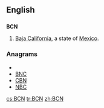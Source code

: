 ==English==
==={{abbreviation}}===
'''BCN'''
#[[Baja California]], a state of [[Mexico]].

===Anagrams===
* {{alphagram|bcn}}
* [[BNC#English|BNC]]
* [[CBN#English|CBN]]
* [[NBC#English|NBC]]


[[cs:BCN]]
[[tr:BCN]]
[[zh:BCN]]